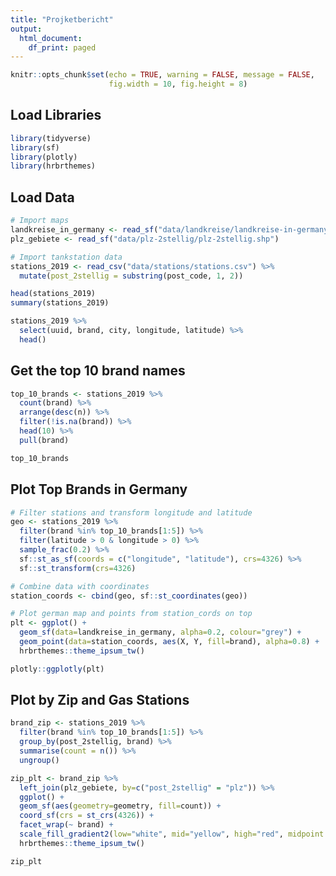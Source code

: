 ```yaml
---
title: "Projketbericht"
output:
  html_document:
    df_print: paged
---
```


```r
knitr::opts_chunk$set(echo = TRUE, warning = FALSE, message = FALSE, 
                      fig.width = 10, fig.height = 8)
```


## Load Libraries

```r
library(tidyverse)
library(sf)
library(plotly)
library(hrbrthemes)
```


## Load Data 

```r
# Import maps
landkreise_in_germany <- read_sf("data/landkreise/landkreise-in-germany.shp")
plz_gebiete <- read_sf("data/plz-2stellig/plz-2stellig.shp")

# Import tankstation data
stations_2019 <- read_csv("data/stations/stations.csv") %>% 
  mutate(post_2stellig = substring(post_code, 1, 2))
```

```r
head(stations_2019)
summary(stations_2019)
```


```r
stations_2019 %>%
  select(uuid, brand, city, longitude, latitude) %>% 
  head()
```


## Get the top 10 brand names

```r
top_10_brands <- stations_2019 %>% 
  count(brand) %>%
  arrange(desc(n)) %>% 
  filter(!is.na(brand)) %>% 
  head(10) %>% 
  pull(brand)

top_10_brands
```


## Plot Top Brands in Germany 

```r
# Filter stations and transform longitude and latitude
geo <- stations_2019 %>% 
  filter(brand %in% top_10_brands[1:5]) %>%
  filter(latitude > 0 & longitude > 0) %>% 
  sample_frac(0.2) %>% 
  sf::st_as_sf(coords = c("longitude", "latitude"), crs=4326) %>% 
  sf::st_transform(crs=4326)

# Combine data with coordinates
station_coords <- cbind(geo, sf::st_coordinates(geo))

# Plot german map and points from station_cords on top
plt <- ggplot() + 
  geom_sf(data=landkreise_in_germany, alpha=0.2, colour="grey") +
  geom_point(data=station_coords, aes(X, Y, fill=brand), alpha=0.8) +
  hrbrthemes::theme_ipsum_tw()

plotly::ggplotly(plt)
```


## Plot by Zip and Gas Stations



```r
brand_zip <- stations_2019 %>% 
  filter(brand %in% top_10_brands[1:5]) %>%
  group_by(post_2stellig, brand) %>% 
  summarise(count = n()) %>% 
  ungroup()

zip_plt <- brand_zip %>% 
  left_join(plz_gebiete, by=c("post_2stellig" = "plz")) %>% 
  ggplot() +
  geom_sf(aes(geometry=geometry, fill=count)) +
  coord_sf(crs = st_crs(4326)) +
  facet_wrap(~ brand) +
  scale_fill_gradient2(low="white", mid="yellow", high="red", midpoint = 27) +
  hrbrthemes::theme_ipsum_tw()

zip_plt
```








